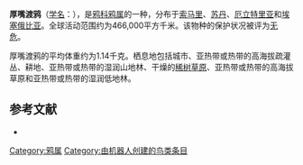 {{noteTA
|G1=unit
}}
{{Speciesbox
| image = Brehms Tierleben 2.2 page 430 Corvultur crassirostris.png
| status = LC 
| status_system = IUCN3.1
| taxon = Corvus crassirostris
| authority = [[爱德华·吕佩尔|Rüppell]], 1836
| range_map = Corvus crassirostris map.jpg
}}

'''厚嘴渡鸦'''（[[学名|学名]]：{{lang|la|''Corvus crassirostris''}}），是[[鸦科|鸦科]][[鸦属|鸦属]]的一种，分布于[[索马里|索马里]]、[[苏丹|苏丹]]、[[厄立特里亚|厄立特里亚]]和[[埃塞俄比亚|埃塞俄比亚]]。全球活动范围约为466,000平方千米。该物种的保护状况被评为[[无危|无危]]。

厚嘴渡鸦的平均体重约为1.14千克。栖息地包括城市、亚热带或热带的高海拔疏灌丛、耕地、亚热带或热带的湿润山地林、干燥的[[稀树草原|稀树草原]]、亚热带或热带的高海拔草原和亚热带或热带的湿润低地林。

== 参考文献 ==
{{commons category|Corvus crassirostris}}
*{{cite web|url=http://www.birdlife.org/datazone/speciesfactsheet.php?id=5800&m=0|title=Corvus crassirostris|publisher=[[国际鸟盟|BirdLife.org]]|accessdate=2011-06-27|archive-date=2014-02-20|archive-url=https://web.archive.org/web/20140220055041/http://www.birdlife.org/datazone/speciesfactsheet.php?id=5800&m=0|dead-url=no}}
{{Taxonbar|from=Q181561}}

[[Category:鸦属|Category:鸦属]]
[[Category:由机器人创建的鸟类条目|Category:由机器人创建的鸟类条目]]